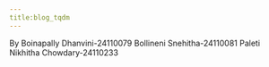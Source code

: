 ```yaml
---
title:blog_tqdm
---
```


By Boinapally Dhanvini-24110079
Bollineni Snehitha-24110081
Paleti Nikhitha Chowdary-24110233
